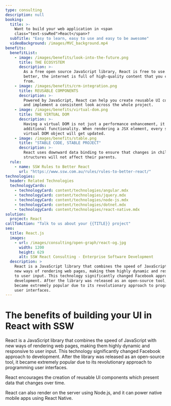 ```yaml
---
type: consulting
description: null
booking:
  title: >-
    Want to build your web application in <span
    class="text-sswRed">React</span>?
  subTitle: "Easy to learn, easy to use and easy to be awesome"
  videoBackground: /images/MVC_background.mp4
benefits:
  benefitList:
    - image: /images/benefits/look-into-the-future.png
      title: THE ECOSYSTEM
      description: >-
        As a free open source JavaScript library, React is free to use. Even
        better, the internet is full of high-quality content that you can learn
        from.
    - image: /images/benefits/crm-integration.png
      title: REUSABLE COMPONENTS
      description: >-
        Powered by JavaScript, React can help you create reusable UI components
        and implement a consistent look across the whole project.
    - image: /images/benefits/virtual-dom.png
      title: THE VIRTUAL DOM
      description: >-
        Having a virtual DOM is not just a performance enhancement, it also adds
        additional functionality. When rendering a JSX element, every single
        virtual DOM object will get updated.
    - image: /images/benefits/stable.png
      title: "STABLE CODE, STABLE PROJECT"
      description: >-
        React uses downward data binding to ensure that changes in child
        structures will not affect their parents.
  rule:
    - name: SSW Rules to Better React
      url: "https://www.ssw.com.au/rules/rules-to-better-react/"
technologies:
  header: Related Technologies
  technologyCards:
    - technologyCard: content/technologies/angular.mdx
    - technologyCard: content/technologies/jquery.mdx
    - technologyCard: content/technologies/node-js.mdx
    - technologyCard: content/technologies/dotnet.mdx
    - technologyCard: content/technologies/react-native.mdx
solution:
  project: React
callToAction: "Talk to us about your {{TITLE}} project"
seo:
  title: React.js
  images:
    - url: /images/consulting/open-graph/react-og.jpg
      width: 1200
      height: 629
      alt: SSW React Consulting - Enterprise Software Development
  description: >
    React is a JavaScript library that combines the speed of JavaScript with
    new ways of rendering web pages, making them highly dynamic and responsive
    to user input. This technology significantly changed Facebook approach to
    development. After the library was released as an open-source tool, it
    became extremely popular due to its revolutionary approach to programming
    user interfaces.
---
```


# The benefits of building your **UI in React** with SSW

<VideoEmbed url="https://www.youtube.com/watch?v=3K4Gb54BFMo" />

React is a JavaScript library that combines the speed of JavaScript with new ways of rendering web pages, making them highly dynamic and responsive to user input. This technology significantly changed Facebook approach to development. After the library was released as an open-source tool, it became extremely popular due to its revolutionary approach to programming user interfaces.

React encourages the creation of reusable UI components which present data that changes over time.

React can also render on the server using Node.js, and it can power native mobile apps using React Native.
